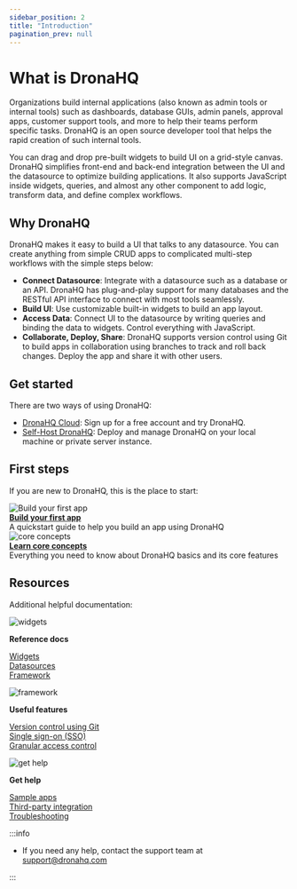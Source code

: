 ```yaml
---
sidebar_position: 2
title: "Introduction"
pagination_prev: null
---
```



# What is DronaHQ

Organizations build internal applications (also known as admin tools or internal tools) such as dashboards, database GUIs, admin panels, approval apps, customer support tools, and more to help their teams perform specific tasks. DronaHQ is an open source developer tool that helps the rapid creation of such internal tools.

You can drag and drop pre-built widgets to build UI on a grid-style canvas. DronaHQ simplifies front-end and back-end integration between the UI and the datasource to optimize building applications. It also supports JavaScript inside widgets, queries, and almost any other component to add logic, transform data, and define complex workflows.

<figure>
  <VideoEmbed host='youtube' videoId='Tl0Sd43dXDg' />
</figure>

## Why DronaHQ

DronaHQ makes it easy to build a UI that talks to any datasource. You can create anything from simple CRUD apps to complicated multi-step workflows with the simple steps below:

- **Connect Datasource**: Integrate with a datasource such as a database or an API. DronaHQ has plug-and-play support for many databases and the RESTful API interface to connect with most tools seamlessly.
- **Build UI**: Use customizable built-in widgets to build an app layout.
- **Access Data**: Connect UI to the datasource by writing queries and binding the data to widgets. Control everything with JavaScript.
- **Collaborate, Deploy, Share**: DronaHQ supports version control using Git to build apps in collaboration using branches to track and roll back changes. Deploy the app and share it with other users.

## Get started

There are two ways of using DronaHQ:

- [DronaHQ Cloud](https://www.dronahq.com/): Sign up for a free account and try DronaHQ.
- [Self-Host DronaHQ](/getting-started/setup): Deploy and manage DronaHQ on your local machine or private server instance.

## First steps

If you are new to DronaHQ, this is the place to start:

<div class='containerGridSampleApp'>
  <div class=' containerColumnSampleApp columnGrid column-one'>
    <div class='containerCol'>
      <img
        class='containerImage'
        src='/img/quickstart.png'
        alt='Build your first app'
      />
    </div>
    <b>
      <a href='/getting-started/start-building'>Build your first app</a>
    </b>
    <div class='containerDescription'>
      A quickstart guide to help you build an app using DronaHQ
    </div>
  </div>
  <div class=' containerColumnSampleApp columnGrid column-two'>
    <div class='containerCol'>
      <img
        class='containerImage'
        src='/img/resources-icon.png'
        alt='core concepts'
      />
    </div>
    <b>
      <a href='/core-concepts/connecting-to-data-sources'>
        Learn core concepts
      </a>
    </b>
    <div class='containerDescription'>
      Everything you need to know about DronaHQ basics and its core features
    </div>
  </div>
</div>

## Resources

Additional helpful documentation:

<div class="containerGridSampleApp">
   <div class=" containerColumnSampleApp columnGrid column-one">
      <div class="containerCol">
      <img class="containerImage" src="/img/widget-icon.png" alt="widgets"/>
      </div> 
      <p><strong>Reference docs</strong></p><p><a href="/reference/widgets">Widgets<br/></a><a href="/reference/datasources">Datasources</a><br/><a href="/reference/DronaHQ-framework">Framework</a></p>  
   </div>
   
   <div class="containerColumnSampleApp columnGrid column-two">
      <div class="containerCol">
      <img class="containerImage" src="/img/framework-icon.png" alt="framework"/>
      </div> 
      <p><strong>Useful features</strong></p><p><a href="/advanced-concepts/version-control-with-git">Version control using Git</a><br/><a href="/getting-started/setup/instance-configuration/authentication">Single sign-on (SSO)</a><br/><a href="/advanced-concepts/granular-access-control">Granular access control</a></p>
   </div>

   <div class=" containerColumnSampleApp columnGrid column-three">
  <div class="containerCol">
         <img class="containerImage" src="/img/support.png" alt="get help"/>
      </div> 
    <p><strong>Get help</strong></p><p><a href="/learning-and-resources/sample-apps">Sample apps</a><br/><a href="/learning-and-resources/integrations">Third-party integration</a><br/><a href="/help-and-support/troubleshooting-guide">Troubleshooting</a></p>
   </div>
  
</div>

:::info

- If you need any help, contact the support team at [support@dronahq.com](mailto:support@dronahq.com)

:::
